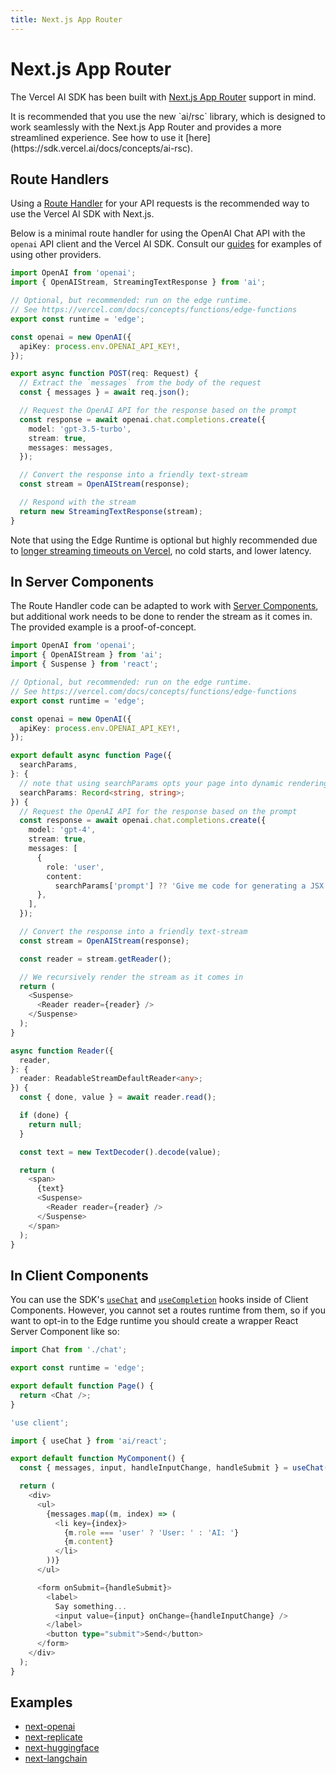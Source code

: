 ```yaml
---
title: Next.js App Router
---
```



# Next.js App Router

The Vercel AI SDK has been built with [Next.js App Router](https://nextjs.org/docs/app) support in mind.

<Callout>
  It is recommended that you use the new `ai/rsc` library, which is designed to
  work seamlessly with the Next.js App Router and provides a more streamlined
  experience. See how to use it
  [here](https://sdk.vercel.ai/docs/concepts/ai-rsc).
</Callout>

## Route Handlers

Using a [Route Handler](https://nextjs.org/docs/app/building-your-application/routing/router-handlers)
for your API requests is the recommended way to use the Vercel AI SDK with Next.js.

Below is a minimal route handler for using the OpenAI Chat API with the `openai` API client and the Vercel AI SDK. Consult our [guides](/docs/guides) for examples of using other providers.

```typescript filename="app/api/chat/route.ts" showLineNumbers
import OpenAI from 'openai';
import { OpenAIStream, StreamingTextResponse } from 'ai';

// Optional, but recommended: run on the edge runtime.
// See https://vercel.com/docs/concepts/functions/edge-functions
export const runtime = 'edge';

const openai = new OpenAI({
  apiKey: process.env.OPENAI_API_KEY!,
});

export async function POST(req: Request) {
  // Extract the `messages` from the body of the request
  const { messages } = await req.json();

  // Request the OpenAI API for the response based on the prompt
  const response = await openai.chat.completions.create({
    model: 'gpt-3.5-turbo',
    stream: true,
    messages: messages,
  });

  // Convert the response into a friendly text-stream
  const stream = OpenAIStream(response);

  // Respond with the stream
  return new StreamingTextResponse(stream);
}
```

Note that using the Edge Runtime is optional but highly recommended due to [longer streaming timeouts on Vercel](https://vercel.com/docs/concepts/functions/edge-functions/limitations#maximum-initial-response-time), no cold starts, and lower latency.

## In Server Components

The Route Handler code can be adapted to work with [Server Components](https://nextjs.org/docs/getting-started/react-essentials#server-components), but additional work needs to be done to render the stream as it comes in. The provided example is a proof-of-concept.

```typescript filename="app/page.tsx" showLineNumbers
import OpenAI from 'openai';
import { OpenAIStream } from 'ai';
import { Suspense } from 'react';

// Optional, but recommended: run on the edge runtime.
// See https://vercel.com/docs/concepts/functions/edge-functions
export const runtime = 'edge';

const openai = new OpenAI({
  apiKey: process.env.OPENAI_API_KEY!,
});

export default async function Page({
  searchParams,
}: {
  // note that using searchParams opts your page into dynamic rendering. See https://nextjs.org/docs/app/api-reference/file-conventions/page#searchparams-optional
  searchParams: Record<string, string>;
}) {
  // Request the OpenAI API for the response based on the prompt
  const response = await openai.chat.completions.create({
    model: 'gpt-4',
    stream: true,
    messages: [
      {
        role: 'user',
        content:
          searchParams['prompt'] ?? 'Give me code for generating a JSX button',
      },
    ],
  });

  // Convert the response into a friendly text-stream
  const stream = OpenAIStream(response);

  const reader = stream.getReader();

  // We recursively render the stream as it comes in
  return (
    <Suspense>
      <Reader reader={reader} />
    </Suspense>
  );
}

async function Reader({
  reader,
}: {
  reader: ReadableStreamDefaultReader<any>;
}) {
  const { done, value } = await reader.read();

  if (done) {
    return null;
  }

  const text = new TextDecoder().decode(value);

  return (
    <span>
      {text}
      <Suspense>
        <Reader reader={reader} />
      </Suspense>
    </span>
  );
}
```

## In Client Components

You can use the SDK's [`useChat`](/docs/api-reference/use-chat) and [`useCompletion`](/docs/api-reference/use-completion) hooks inside of Client Components.
However, you cannot set a routes runtime from them, so if you want to opt-in to the Edge runtime you should create a wrapper React Server Component like so:

```typescript filename="app/page.tsx" showLineNumbers
import Chat from './chat';

export const runtime = 'edge';

export default function Page() {
  return <Chat />;
}
```

```typescript filename="app/chat.tsx" showLineNumbers
'use client';

import { useChat } from 'ai/react';

export default function MyComponent() {
  const { messages, input, handleInputChange, handleSubmit } = useChat();

  return (
    <div>
      <ul>
        {messages.map((m, index) => (
          <li key={index}>
            {m.role === 'user' ? 'User: ' : 'AI: '}
            {m.content}
          </li>
        ))}
      </ul>

      <form onSubmit={handleSubmit}>
        <label>
          Say something...
          <input value={input} onChange={handleInputChange} />
        </label>
        <button type="submit">Send</button>
      </form>
    </div>
  );
}
```

## Examples

- [next-openai](https://github.com/khulnasoft/ai/tree/main/examples/next-openai)
- [next-replicate](https://github.com/khulnasoft/ai/tree/main/examples/next-replicate)
- [next-huggingface](https://github.com/khulnasoft/ai/tree/main/examples/next-huggingface)
- [next-langchain](https://github.com/khulnasoft/ai/tree/main/examples/next-langchain)
